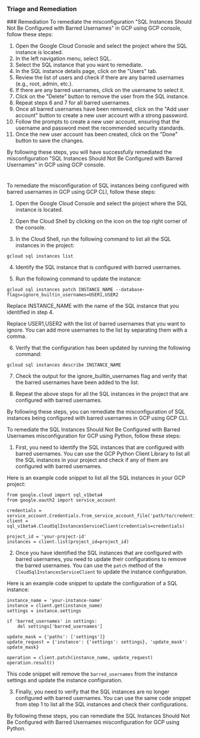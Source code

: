 
### Triage and Remediation
<Tabs>
<Tab title='Remediation'>
### Remediation

<AccordionGroup>
<Accordion title='Using Console' defaultOpen='true'>
To remediate the misconfiguration "SQL Instances Should Not Be Configured with Barred Usernames" in GCP using GCP console, follow these steps:

1. Open the Google Cloud Console and select the project where the SQL instance is located.
2. In the left navigation menu, select SQL.
3. Select the SQL instance that you want to remediate.
4. In the SQL instance details page, click on the "Users" tab.
5. Review the list of users and check if there are any barred usernames (e.g., root, admin, etc.).
6. If there are any barred usernames, click on the username to select it.
7. Click on the "Delete" button to remove the user from the SQL instance.
8. Repeat steps 6 and 7 for all barred usernames.
9. Once all barred usernames have been removed, click on the "Add user account" button to create a new user account with a strong password.
10. Follow the prompts to create a new user account, ensuring that the username and password meet the recommended security standards.
11. Once the new user account has been created, click on the "Done" button to save the changes.

By following these steps, you will have successfully remediated the misconfiguration "SQL Instances Should Not Be Configured with Barred Usernames" in GCP using GCP console.

#
</Accordion>

<Accordion title='Using CLI'>
To remediate the misconfiguration of SQL instances being configured with barred usernames in GCP using GCP CLI, follow these steps:

1. Open the Google Cloud Console and select the project where the SQL instance is located.

2. Open the Cloud Shell by clicking on the icon on the top right corner of the console.

3. In the Cloud Shell, run the following command to list all the SQL instances in the project:

```gcloud sql instances list```

4. Identify the SQL instance that is configured with barred usernames.

5. Run the following command to update the instance:

```gcloud sql instances patch INSTANCE_NAME --database-flags=ignore_builtin_usernames=USER1,USER2```

Replace INSTANCE_NAME with the name of the SQL instance that you identified in step 4.

Replace USER1,USER2 with the list of barred usernames that you want to ignore. You can add more usernames to the list by separating them with a comma.

6. Verify that the configuration has been updated by running the following command:

```gcloud sql instances describe INSTANCE_NAME```

7. Check the output for the ignore_builtin_usernames flag and verify that the barred usernames have been added to the list.

8. Repeat the above steps for all the SQL instances in the project that are configured with barred usernames.

By following these steps, you can remediate the misconfiguration of SQL instances being configured with barred usernames in GCP using GCP CLI.
</Accordion>

<Accordion title='Using Python'>
To remediate the SQL Instances Should Not Be Configured with Barred Usernames misconfiguration for GCP using Python, follow these steps:

1. First, you need to identify the SQL instances that are configured with barred usernames. You can use the GCP Python Client Library to list all the SQL instances in your project and check if any of them are configured with barred usernames.

Here is an example code snippet to list all the SQL instances in your GCP project:

```
from google.cloud import sql_v1beta4
from google.oauth2 import service_account

credentials = service_account.Credentials.from_service_account_file('path/to/credentials.json')
client = sql_v1beta4.CloudSqlInstancesServiceClient(credentials=credentials)

project_id = 'your-project-id'
instances = client.list(project_id=project_id)
```

2. Once you have identified the SQL instances that are configured with barred usernames, you need to update their configurations to remove the barred usernames. You can use the `patch` method of the `CloudSqlInstancesServiceClient` to update the instance configuration.

Here is an example code snippet to update the configuration of a SQL instance:

```
instance_name = 'your-instance-name'
instance = client.get(instance_name)
settings = instance.settings

if 'barred_usernames' in settings:
    del settings['barred_usernames']

update_mask = {'paths': ['settings']}
update_request = {'instance': {'settings': settings}, 'update_mask': update_mask}

operation = client.patch(instance_name, update_request)
operation.result()
```

This code snippet will remove the `barred_usernames` from the instance settings and update the instance configuration.

3. Finally, you need to verify that the SQL instances are no longer configured with barred usernames. You can use the same code snippet from step 1 to list all the SQL instances and check their configurations.

By following these steps, you can remediate the SQL Instances Should Not Be Configured with Barred Usernames misconfiguration for GCP using Python.
</Accordion>

</AccordionGroup>
</Tab>
</Tabs>
